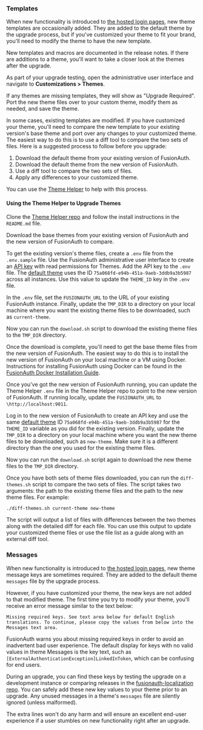 
### Templates

When new functionality is introduced to [the hosted login pages](/docs/get-started/core-concepts/integration-points#hosted-login-pages), new theme templates are occasionally added. They are added to the default theme by the upgrade process, but if you've customized your theme to fit your brand, you'll need to modify the theme to have the new template.

New templates and macros are documented in the release notes. If there are additions to a theme, you'll want to take a closer look at the themes after the upgrade.

As part of your upgrade testing, open the administrative user interface and navigate to <strong>Customizations > Themes</strong>.

If any themes are missing templates, they will show as "Upgrade Required". Port the new theme files over to your custom theme, modify them as needed, and save the theme.

In some cases, existing templates are modified. If you have customized your theme, you'll need to compare the new template to your existing version's base theme and port over any changes to your customized theme. The easiest way to do this is to use a diff tool to compare the two sets of files. Here is a suggested process to follow before you upgrade:

1. Download the default theme from your existing version of FusionAuth.
2. Download the default theme from the new version of FusionAuth.
3. Use a diff tool to compare the two sets of files. 
4. Apply any differences to your customized theme.

You can use the [Theme Helper](https://github.com/FusionAuth/fusionauth-theme-helper) to help  with this process.

#### Using the Theme Helper to Upgrade Themes

Clone the [Theme Helper repo](https://github.com/FusionAuth/fusionauth-theme-helper) and follow the install instructions in the `README.md` file. 

Download the base themes from your existing version of FusionAuth and the new version of FusionAuth to compare.

To get the existing version's theme files, create a `.env` file from the `.env.sample` file. Use the FusionAuth administrative user interface to create an [API key](/docs/apis/authentication#managing-api-keys) with read permissions for Themes. Add the API key to the `.env` file. The [default theme](/docs/get-started/core-concepts/limitations#default-configuration) uses the ID `75a068fd-e94b-451a-9aeb-3ddb9a3b5987` across all instances. Use this value to update the `THEME_ID` key in the `.env` file.

In the `.env` file, set the `FUSIONAUTH_URL` to the URL of your existing FusionAuth instance. Finally, update the `TMP_DIR` to a directory on your local machine where you want the existing theme files to be downloaded, such as `current-theme`.

Now you can run the `download.sh` script to download the existing theme files to the `TMP_DIR` directory.

Once the download is complete, you'll need to get the base theme files from the new version of FusionAuth. The easiest way to do this is to install the new version of FusionAuth on your local machine or a VM using Docker. Instructions for installing FusionAuth using Docker can be found in the [FusionAuth Docker Installation Guide](/docs/get-started/download-and-install/docker#docker-compose).

Once you've got the new version of FusionAuth running, you can update the Theme Helper `.env` file in the Theme Helper repo to point to the new version of FusionAuth. If running locally, update the `FUSIONAUTH_URL` to `\http://localhost:9011`. 

Log in to the new version of FusionAuth to create an API key and use the same [default theme](/docs/get-started/core-concepts/limitations#default-configuration) ID `75a068fd-e94b-451a-9aeb-3ddb9a3b5987` for the `THEME_ID` variable as you did for the existing version. Finally, update the `TMP_DIR` to a directory on your local machine where you want the new theme files to be downloaded, such as `new-theme`. Make sure it is a different directory than the one you used for the existing theme files.

Now you can run the `download.sh` script again to download the new theme files to the `TMP_DIR` directory.

Once you have both sets of theme files downloaded, you can run the `diff-themes.sh` script to compare the two sets of files. The script takes two arguments: the path to the existing theme files and the path to the new theme files. For example:

```sh
./diff-themes.sh current-theme new-theme
```
The script will output a list of files with differences between the two themes along with the detailed diff for each file. You can use this output to update your customized theme files or use the file list as a guide along with an external diff tool.

### Messages

When new functionality is introduced to [the hosted login pages](/docs/get-started/core-concepts/integration-points#hosted-login-pages), new theme message keys are sometimes required. They are added to the default theme `messages` file by the upgrade process. 

However, if you have customized your theme, the new keys are not added to that modified theme. The first time you try to modify your theme, you'll receive an error message similar to the text below:

```
Missing required keys. See text area below for default English translations. To continue, please copy the values from below into the Messages text area.
```

FusionAuth warns you about missing required keys in order to avoid an inadvertent bad user experience. The default display for keys with no valid values in theme <InlineField>Messages</InlineField> is the key text, such as `[ExternalAuthenticationException]LinkedInToken`, which can be confusing for end users. 

During an upgrade, you can find these keys by testing the upgrade on a development instance or comparing releases in the [fusionauth-localization repo](https://github.com/FusionAuth/fusionauth-localization/). You can safely add these new key values to your theme prior to an upgrade. Any unused messages in a theme's `messages` file are silently ignored (unless malformed). 

The extra lines won't do any harm and will ensure an excellent end-user experience if a user stumbles on new functionality right after an upgrade.

